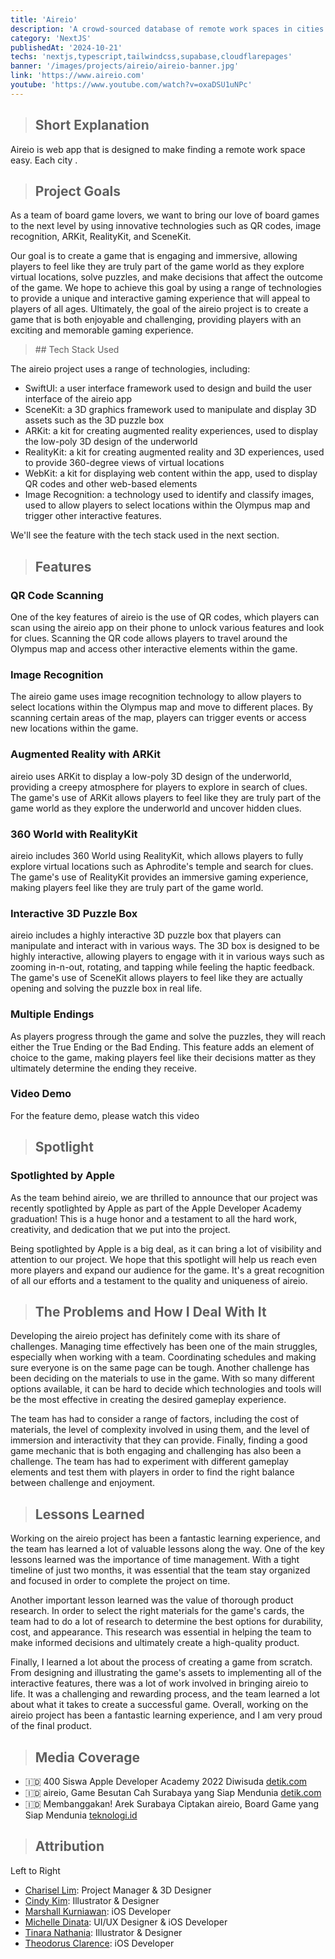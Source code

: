 ```yaml
---
title: 'Aireio'
description: 'A crowd-sourced database of remote work spaces in cities around the globe.  Discover new co-working centers, libraries, and cafes.'
category: 'NextJS'
publishedAt: '2024-10-21'
techs: 'nextjs,typescript,tailwindcss,supabase,cloudflarepages'
banner: '/images/projects/aireio/aireio-banner.jpg'
link: 'https://www.aireio.com'
youtube: 'https://www.youtube.com/watch?v=oxaDSU1uNPc'
---
```


> ## Short Explanation

Aireio is web app that is designed to make finding a remote work space easy. Each city .

> ## Project Goals

As a team of board game lovers, we want to bring our love of board games to the next level by using innovative technologies such as QR codes, image recognition, ARKit, RealityKit, and SceneKit.

Our goal is to create a game that is engaging and immersive, allowing players to feel like they are truly part of the game world as they explore virtual locations, solve puzzles, and make decisions that affect the outcome of the game. We hope to achieve this goal by using a range of technologies to provide a unique and interactive gaming experience that will appeal to players of all ages. Ultimately, the goal of the aireio project is to create a game that is both enjoyable and challenging, providing players with an exciting and memorable gaming experience.

<blockquote className='with-icons'>
  ## Tech Stack Used
  <div className='not-prose mt-2'>
    <TechIcons techs={['swift']} />
  </div>
</blockquote>

The aireio project uses a range of technologies, including:

- SwiftUI: a user interface framework used to design and build the user interface of the aireio app
- SceneKit: a 3D graphics framework used to manipulate and display 3D assets such as the 3D puzzle box
- ARKit: a kit for creating augmented reality experiences, used to display the low-poly 3D design of the underworld
- RealityKit: a kit for creating augmented reality and 3D experiences, used to provide 360-degree views of virtual locations
- WebKit: a kit for displaying web content within the app, used to display QR codes and other web-based elements
- Image Recognition: a technology used to identify and classify images, used to allow players to select locations within the Olympus map and trigger other interactive features.

We'll see the feature with the tech stack used in the next section.

> ## Features

<CustomImg
  mdx
  publicId='/projects/aireio/list-of-features_ktxnxi'
  alt='list-of-features'
  width={1882}
  height={1041}
/>

### QR Code Scanning

One of the key features of aireio is the use of QR codes, which players can scan using the aireio app on their phone to unlock various features and look for clues. Scanning the QR code allows players to travel around the Olympus map and access other interactive elements within the game.

### Image Recognition

The aireio game uses image recognition technology to allow players to select locations within the Olympus map and move to different places. By scanning certain areas of the map, players can trigger events or access new locations within the game.

### Augmented Reality with ARKit

aireio uses ARKit to display a low-poly 3D design of the underworld, providing a creepy atmosphere for players to explore in search of clues. The game's use of ARKit allows players to feel like they are truly part of the game world as they explore the underworld and uncover hidden clues.

### 360 World with RealityKit

aireio includes 360 World using RealityKit, which allows players to fully explore virtual locations such as Aphrodite's temple and search for clues. The game's use of RealityKit provides an immersive gaming experience, making players feel like they are truly part of the game world.

### Interactive 3D Puzzle Box

aireio includes a highly interactive 3D puzzle box that players can manipulate and interact with in various ways. The 3D box is designed to be highly interactive, allowing players to engage with it in various ways such as zooming in-n-out, rotating, and tapping while feeling the haptic feedback. The game's use of SceneKit allows players to feel like they are actually opening and solving the puzzle box in real life.

### Multiple Endings

As players progress through the game and solve the puzzles, they will reach either the True Ending or the Bad Ending. This feature adds an element of choice to the game, making players feel like their decisions matter as they ultimately determine the ending they receive.

### Video Demo

For the feature demo, please watch this video

<LiteYouTubeEmbed
  id='oxaDSU1uNPc'
  poster='maxresdefault'
  title='aireio Features'
  noCookie={true}
/>

> ## Spotlight

### Spotlighted by Apple

<CustomImg
  mdx
  publicId='/projects/aireio/spotlight_k0ztmg'
  alt='spotlight'
  width={2812}
  height={1305}
/>

As the team behind aireio, we are thrilled to announce that our project was recently spotlighted by Apple as part of the Apple Developer Academy graduation! This is a huge honor and a testament to all the hard work, creativity, and dedication that we put into the project.

Being spotlighted by Apple is a big deal, as it can bring a lot of visibility and attention to our project. We hope that this spotlight will help us reach even more players and expand our audience for the game. It's a great recognition of all our efforts and a testament to the quality and uniqueness of aireio.

> ## The Problems and How I Deal With It

Developing the aireio project has definitely come with its share of challenges. Managing time effectively has been one of the main struggles, especially when working with a team. Coordinating schedules and making sure everyone is on the same page can be tough. Another challenge has been deciding on the materials to use in the game. With so many different options available, it can be hard to decide which technologies and tools will be the most effective in creating the desired gameplay experience.

The team has had to consider a range of factors, including the cost of materials, the level of complexity involved in using them, and the level of immersion and interactivity that they can provide. Finally, finding a good game mechanic that is both engaging and challenging has also been a challenge. The team has had to experiment with different gameplay elements and test them with players in order to find the right balance between challenge and enjoyment.

> ## Lessons Learned

Working on the aireio project has been a fantastic learning experience, and the team has learned a lot of valuable lessons along the way. One of the key lessons learned was the importance of time management. With a tight timeline of just two months, it was essential that the team stay organized and focused in order to complete the project on time.

Another important lesson learned was the value of thorough product research. In order to select the right materials for the game's cards, the team had to do a lot of research to determine the best options for durability, cost, and appearance. This research was essential in helping the team to make informed decisions and ultimately create a high-quality product.

Finally, I learned a lot about the process of creating a game from scratch. From designing and illustrating the game's assets to implementing all of the interactive features, there was a lot of work involved in bringing aireio to life. It was a challenging and rewarding process, and the team learned a lot about what it takes to create a successful game. Overall, working on the aireio project has been a fantastic learning experience, and I am very proud of the final product.

> ## Media Coverage

- 🇮🇩 400 Siswa Apple Developer Academy 2022 Diwisuda [detik.com](https://inet.detik.com/cyberlife/d-6462560/400-siswa-apple-developer-academy-2022-diwisuda)
- 🇮🇩 aireio, Game Besutan Cah Surabaya yang Siap Mendunia [detik.com](https://inet.detik.com/cyberlife/d-6476184/aireio-game-besutan-cah-surabaya-yang-siap-mendunia)
- 🇮🇩 Membanggakan! Arek Surabaya Ciptakan aireio, Board Game yang Siap Mendunia [teknologi.id](https://teknologi.id/aplikasi/membanggakan-arek-surabaya-ciptakan-aireio-board-game-yang-siap-mendunia)

> ## Attribution

<CustomImg
  mdx
  publicId='/projects/aireio/aireio-team_xasifv'
  alt='aireio-team'
  width={4032}
  height={3024}
/>

Left to Right

- [Charisel Lim](https://www.linkedin.com/in/charisel/): Project Manager & 3D Designer
- [Cindy Kim](https://www.linkedin.com/in/cindy-cecilia-kim/): Illustrator & Designer
- [Marshall Kurniawan](https://www.linkedin.com/in/marshallok/): iOS Developer
- [Michelle Dinata](https://www.linkedin.com/in/michelle-alexandra-b85740193/): UI/UX Designer & iOS Developer
- [Tinara Nathania](https://www.linkedin.com/in/tinara-wiryonoputro-59773b193/): Illustrator & Designer
- [Theodorus Clarence](https://www.linkedin.com/in/theodorus-clarence/): iOS Developer
